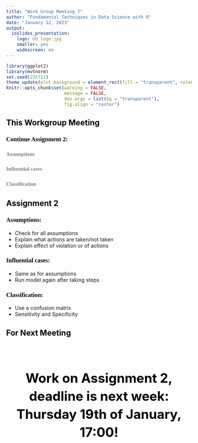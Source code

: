```yaml
---
title: "Work Group Meeting 7"
author: "Fundamental Techniques in Data Science with R"
date: "January 12, 2023"
output:
  ioslides_presentation:
    logo: UU_logo.jpg
    smaller: yes
    widescreen: no
---
```


<style>
h2{
  color: black;
}

h3{
  color: black;
  font-family: "Rockwell";
  text-align: left;
}

h4{
  color: grey;
  font-family: "Rockwell";
  text-align: left;
  line-height: 1.5;
}

.forceBreak { -webkit-column-break-after: always; break-after: column; }

#centertext{
color: black;
text-align: center;
font-size: 35px;
line-height: 1.4;
}

#subtext
{
color: grey;
text-align: center;
font-size: 25px;
line-height: 1.4;
}

</style>

```r
library(ggplot2)
library(mvtnorm)
set.seed(235711)
theme_update(plot.background = element_rect(fill = "transparent", colour = NA))
knitr::opts_chunk$set(warning = FALSE, 
                      message = FALSE, 
                      dev.args = list(bg = "transparent"), 
                      fig.align = "center")
```


## This Workgroup Meeting

<h3>Continue Assignment 2:</h3>
<h4> Assumptions </h4>
<h4> Influential cases </h4>
<h4> Classification </h4>

## Assignment 2

<h3> Assumptions: </h3>
- Check for all assumptions
- Explain what actions are taken/not taken
- Explain effect of violation or of actions

<h3> Influential cases: </h3>
- Same as for assumptions
- Run model again after taking steps

<h3> Classification: </h3>
- Use a confusion matrix
- Sensitivity and Specificity

## For Next Meeting

<br><br>
<p id = "centertext"><b> Work on Assignment 2, deadline is next week: Thursday 19th of January, 17:00! </b></p>



